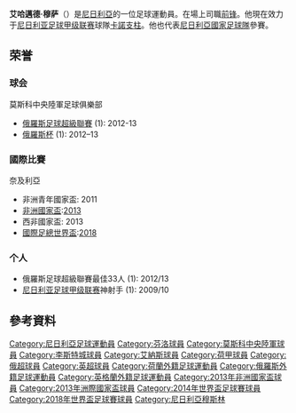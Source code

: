 {{multiple issues|
{{copyedit|time=2013-07-07T11:22:03+00:00}}
{{expand|time=2013-07-07T11:22:03+00:00}}
}}
{{noteTA|G1=football|G2=荷甲|G3=EPL
|T=zh-hans:艾哈迈德·穆萨;zh-hk:阿密特·梅沙;zh-tw:艾哈邁德·穆薩
|1=zh-hans:穆萨;zh-hk:梅沙;zh-tw:穆薩;
|2=zh-hans:艾哈邁德·穆萨;zh-hk:阿密特·梅沙;zh-tw:艾哈邁德·穆薩}}
{{Infobox football biography
| name = 艾哈邁德·穆萨<br />''Ahmed Musa''
| image = Ahmed Musa 20180625.jpg
| image_size = 250
| fullname = Ahmed Musa<ref name="FIFA">{{cite web|url=http://img.fifa.com/mm/document/tournament/competition/02/10/38/80/fcclop_neutral.pdf|title=2013 FIFA Confederations Cup Brazil|publisher=FIFA|page=5|accessdate=2017-01-11|format=PDF|archive-url=https://web.archive.org/web/20160307105833/http://img.fifa.com/mm/document/tournament/competition/02/10/38/80/fcclop_neutral.pdf|archive-date=2016-03-07|dead-url=yes}}</ref>
| birth_date = {{birth date and age|1992|10|14|df=y}}
| nationality = {{flag|Nigeria}}
| birth_place = [[奈及利亞|奈及利亞]][[喬斯|喬斯]]
| height = {{height|m=1.70}}<ref>{{cite web|title=Musa Ahmed|url=http://en.pfc-cska.com/team/players/*4673/|website=en.pfc-cska.com/|publisher=CSKA Moscow|accessdate=2015-11-14|deadurl=yes|archiveurl=https://web.archive.org/web/20151117021421/http://en.pfc-cska.com/team/players/*4673/|archivedate=2015-11-17}}</ref>
| position = [[前锋|前锋]]
| currentclub = [[卡諾支柱足球會|卡諾支柱]]
| clubnumber = 
| youthyears1 = 
| youthclubs1 = GBS Football Academy
| clubs1 = GBS Football Academy       
| years1 = 2008–2010 
| caps1 =   0 
| goals1 = 0
| years2 = 2008–2009 | clubs2 = → [[JUTH_F.C.|JUTH]]                 | caps2 = 18 | goals2 =  4
| years3 = 2009–2010 | clubs3 = → [[卡诺栋梁足球俱乐部|卡诺栋梁]]  | caps3 = 25 | goals3 = 18
| years4 = 2010–2012 | clubs4 = [[云路足球俱乐部|云路]]                               | caps4 = 37 | goals4 =  8
| years5 = 2012–2016     | clubs5 = [[莫斯科中央陆军足球俱乐部|莫斯科中央陆军]]             | caps5 = 125 | goals5 = 42
| years6 = 2016–2018
| clubs6 = [[莱斯特城足球俱乐部|莱斯特城]]
| caps6 = 21
| goals6 = 2
| years7 = 2018
| clubs7 = → [[莫斯科中央陆军足球俱乐部|莫斯科中央陆军]]
| caps7 = 10
| goals7 = 6
| years8 = 2018–2020
| clubs8 = [[艾納斯足球會|艾納斯]]
| caps8 = 50
| goals8 = 9
| clubs9 = [[卡諾支柱足球會|卡諾支柱]]
| years9 = 2021–
| caps9 = 0
| goals9 = 0
| nationalyears1 = 2011  | nationalteam1 = [[Nigeria_national_under-20_football_team|尼日利亞U20]]       | nationalcaps1 = 6  | nationalgoals1= 3
| nationalyears2 = 2011  | nationalteam2 = [[Nigeria_national_under-23_football_team|尼日利亞U23]]       | nationalcaps2 = 1  | nationalgoals2= 1
| nationalyears3 = 2010– | nationalteam3 = [[尼日利亞國家足球隊|尼日利亞]]<ref>{{NFT player|pid=40258|Ahmed Musa}}</ref>  | nationalcaps3 = 73 | nationalgoals3 = 15
| pcupdate = 2018年8月2日
| ntupdate = 2018年6月26日
}}
'''艾哈邁德·穆萨'''（{{lang-en|Ahmed Musa}}）是[[尼日利亞|尼日利亞]]的一位足球運動員。在場上司職[[前锋|前锋]]。他現在效力于[[尼日利亚足球甲级联赛|尼日利亚足球甲级联赛]]球隊[[卡諾支柱足球會|卡諾支柱]]。他也代表[[尼日利亞國家足球隊|尼日利亞國家足球隊]]參賽。

==荣誉==
===球会===
;莫斯科中央陸軍足球俱樂部
*[[俄羅斯足球超級聯賽|俄羅斯足球超級聯賽]] (1): 2012-13
*[[俄羅斯杯|俄羅斯杯]] (1): 2012–13

=== 國際比賽 ===
;奈及利亞
*非洲青年國家盃: 2011
*[[非洲國家盃|非洲國家盃]]:[[2013年非洲國家盃|2013]]
*西非國家盃: 2013
*[[國際足總世界盃|國際足總世界盃]]:[[2018年國際足總世界盃|2018]]

===个人===
*俄羅斯足球超級聯賽最佳33人 (1): 2012/13
*[[尼日利亚足球甲级联赛|尼日利亚足球甲级联赛]]神射手 (1): 2009/10

== 參考資料 == 
{{reflist}}

{{2014年世界盃足球賽尼日利亞參賽名單}}
{{2018年世界盃足球賽尼日利亞參賽名單}}
{{2019年非洲國家盃尼日利亞參賽名單}}

{{DEFAULTSORT:Musa, Ahmed}}
[[Category:尼日利亞足球運動員|Category:尼日利亞足球運動員]]
[[Category:芬洛球員|Category:芬洛球員]]
[[Category:莫斯科中央陸軍球員|Category:莫斯科中央陸軍球員]]
[[Category:李斯特城球員|Category:李斯特城球員]]
[[Category:艾納斯球員|Category:艾納斯球員]]
[[Category:荷甲球員|Category:荷甲球員]]
[[Category:俄超球員|Category:俄超球員]]
[[Category:英超球員|Category:英超球員]]
[[Category:荷蘭外籍足球運動員|Category:荷蘭外籍足球運動員]]
[[Category:俄羅斯外籍足球運動員|Category:俄羅斯外籍足球運動員]]
[[Category:英格蘭外籍足球運動員|Category:英格蘭外籍足球運動員]]
[[Category:2013年非洲國家盃球員|Category:2013年非洲國家盃球員]]
[[Category:2013年洲際國家盃球員|Category:2013年洲際國家盃球員]]
[[Category:2014年世界盃足球賽球員|Category:2014年世界盃足球賽球員]]
[[Category:2018年世界盃足球賽球員|Category:2018年世界盃足球賽球員]]
[[Category:尼日利亞穆斯林|Category:尼日利亞穆斯林]]